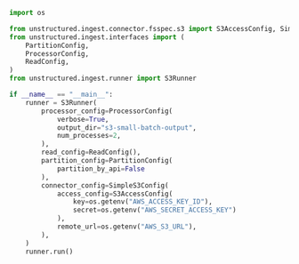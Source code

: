 ```python Python Ingest v1
import os

from unstructured.ingest.connector.fsspec.s3 import S3AccessConfig, SimpleS3Config
from unstructured.ingest.interfaces import (
    PartitionConfig,
    ProcessorConfig,
    ReadConfig,
)
from unstructured.ingest.runner import S3Runner

if __name__ == "__main__":
    runner = S3Runner(
        processor_config=ProcessorConfig(
            verbose=True,
            output_dir="s3-small-batch-output",
            num_processes=2,
        ),
        read_config=ReadConfig(),
        partition_config=PartitionConfig(
            partition_by_api=False
        ),
        connector_config=SimpleS3Config(
            access_config=S3AccessConfig(
                key=os.getenv("AWS_ACCESS_KEY_ID"),
                secret=os.getenv("AWS_SECRET_ACCESS_KEY")
            ),
            remote_url=os.getenv("AWS_S3_URL"),
        ),
    )
    runner.run()
```
